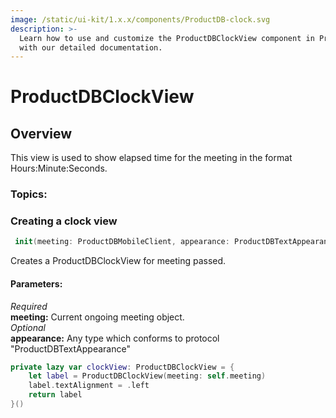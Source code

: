 ```yaml
---
image: /static/ui-kit/1.x.x/components/ProductDB-clock.svg
description: >-
  Learn how to use and customize the ProductDBClockView component in ProductDB's iOS UiKit
  with our detailed documentation.
---
```




# ProductDBClockView
## Overview
This view is used to show elapsed time for the meeting in the format Hours:Minute:Seconds.


### Topics:

### Creating a clock view

```swift
 init(meeting: ProductDBMobileClient, appearance: ProductDBTextAppearance = AppTheme.shared.clockViewAppearance) 
```
Creates a ProductDBClockView for meeting passed. 

#### Parameters:  
*Required*  
**meeting:** Current ongoing meeting object.  
*Optional*  
**appearance:** Any type which conforms to protocol "ProductDBTextAppearance"

```swift
private lazy var clockView: ProductDBClockView = {
    let label = ProductDBClockView(meeting: self.meeting)
    label.textAlignment = .left
    return label
}()
```

<head>
  <title>iOS ProductDBClockView</title>
</head>
